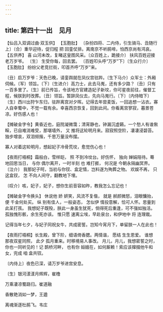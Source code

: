 ```yaml
---
---
---
```

title: 第四十一出　见月
---



【仙吕入双调过曲·双玉供】 【玉胞肚】 〔杂扮四将、二内侍，引生骑马、丑随行上〕〔合〕重华迎待，促归程 把 回銮仗排。离南京不听鹃啼，怕西京尚有鸿哀。 【五供养】 喜 山河未改，复睹这皇图风采。〔众百姓上，跪接介〕 扶风百姓迎接老万岁爷。 〔生〕 生受你每，回去罢。 〔百姓叩头呼“万岁”下〕〔生众行介〕 【玉胞肚】 纷纷父老竞拦街，叩首齐呼“万岁”来。

〔丑〕启万岁爷：天色已晚，请銮舆就在凤仪宫驻跸。〔生下马介〕众军士：外厢伺候。〔军〕领旨。〔下〕〔生进介〕高力士，此去马嵬，还有多少路？〔丑〕只有一百多里了。〔生〕前已传旨，令该地方官建造妃子新坟，你可星夜前往，催督工程，候朕到时改葬。〔丑〕领旨。暂辞凤仪去，先向马嵬行。〔下〕〔内侍暗下〕〔生〕西川出狩乍东归，驻跸离宫对夕晖。记得去年尝麦饭，一回追想一沾衣。寡人自幸蜀中，不觉一载有余。幸喜西京恢复，回到此间。你看离宫寥寂，暮景苍凉。好伤感人也！



【摊破金字令】黄昏近也，庭院凝微霭；清宵静也，钟漏沉虚籁。一个愁人有谁偢睬，已自难消难受，那堪墙外， 又 推将这轮明月来。寂寂照空阶，凄凄浸碧苔。独步增哀，双泪频揩，千思万量没布摆。

寡人对着这轮明月，想起妃子冷骨荒坟，愈觉伤心也！



【夜雨打梧桐】霜般白，雪样皑， 照 不到冷坟台。好伤怀， 独向 婵娟陪待。蓦地回思当日， 与你 偶尔离开，一时半刻 也 难打捱， 何况是 今朝永隔幽冥界。〔泣介〕 我那妃子呵，当初与你钗、盒定情，岂料遂为殉葬之物。 欢娱不再， 只 这盒钗， 怎 不向人间守，翻教地下埋。

〔叹介〕咳，妃子，妃子，想你生前音容如昨，教我怎么忘记也！



【摊破金字令换头】 休说他 娇 妍笑，风流不复偕， 就是 赪颜微怒，泪眼慵抬， 便 千金何处买。 纵 别有佳人，一般姿态， 怎似伊 情投意解，恰可人怀。思量到此呆打孩。 我想妃子既殁，朕此一身虽生犹死，倘得死后重逢，可不强如独活。 孤独愧形骸，余生死亦该。 惟只愿 速离尘埃，早赴泉台，和伊地中 将 连理栽。



记得当年七夕，与妃子同祝女牛，共成密誓。岂知今宵月下，单留朕一人在此也！



【夜雨打梧桐】长生殿，曾下阶，细语倚香腮。两情谐， 愿结 生生恩爱。 谁想 那夜双星同照， 此夕 孤月重来。时移境易人事改。 月儿，月儿，我想密誓之时，你也一同听见的！记 鹊桥河畔， 也有你 姮娥在，如何厮赖！索应该撺掇他牛和女，完成 咱 盒共钗。

〔内侍上〕夜色已深，请万岁爷进宫安息。



〔生〕银河漾漾月辉辉，崔橹



万乘凄凉蜀路归。崔道融





香散艳消如一梦，王遒





离魂渐逐杜鹃飞。韦庄